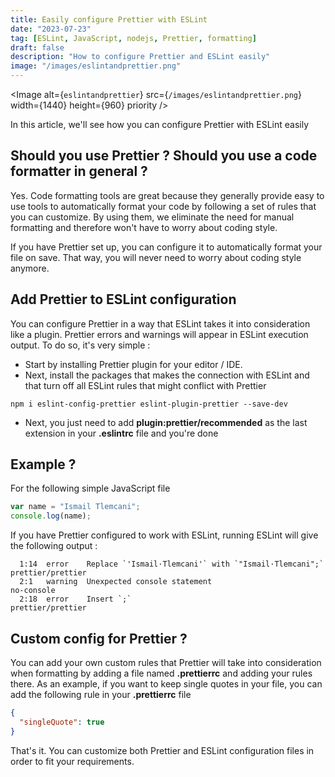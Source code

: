 ```yaml
---
title: Easily configure Prettier with ESLint
date: "2023-07-23"
tag: [ESLint, JavaScript, nodejs, Prettier, formatting]
draft: false
description: "How to configure Prettier and ESLint easily"
image: "/images/eslintandprettier.png"
---
```


<Image
  alt={`eslintandprettier`}
  src={`/images/eslintandprettier.png`}
  width={1440}
  height={960}
  priority
/>

In this article, we'll see how you can configure Prettier with ESLint easily

## Should you use Prettier ? Should you use a code formatter in general ?

Yes. Code formatting tools are great because they generally provide easy to use tools to automatically format your code by following a set of rules that you can customize. By using them, we eliminate the need for manual formatting and therefore won't have to worry about coding style.

If you have Prettier set up, you can configure it to automatically format your file on save. That way, you will never need to worry about coding style anymore.

## Add Prettier to ESLint configuration

You can configure Prettier in a way that ESLint takes it into consideration like a plugin. Prettier errors and warnings will appear in ESLint execution output.
To do so, it's very simple :

- Start by installing Prettier plugin for your editor / IDE.
- Next, install the packages that makes the connection with ESLint and that turn off all ESLint rules that might conflict with Prettier

```text
npm i eslint-config-prettier eslint-plugin-prettier --save-dev
```

- Next, you just need to add **plugin:prettier/recommended** as the last extension in your **.eslintrc** file and you're done

## Example ?

For the following simple JavaScript file

```javascript
var name = "Ismail Tlemcani";
console.log(name);
```

If you have Prettier configured to work with ESLint, running ESLint will give the following output :

```text
  1:14  error    Replace `'Ismail·Tlemcani'` with `"Ismail·Tlemcani";`  prettier/prettier
  2:1   warning  Unexpected console statement                           no-console
  2:18  error    Insert `;`                                             prettier/prettier
```

## Custom config for Prettier ?

You can add your own custom rules that Prettier will take into consideration when formatting by adding a file named **.prettierrc** and adding your rules there.
As an example, if you want to keep single quotes in your file, you can add the following rule in your **.prettierrc** file

```json
{
  "singleQuote": true
}
```

That's it. You can customize both Prettier and ESLint configuration files in order to fit your requirements.
